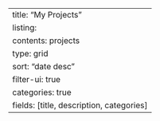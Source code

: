 ---
title: "My Projects"
listing:
  contents: projects
  type: grid
  sort: "date desc"
  filter-ui: true
  categories: true
  fields: [title, description, categories]
---